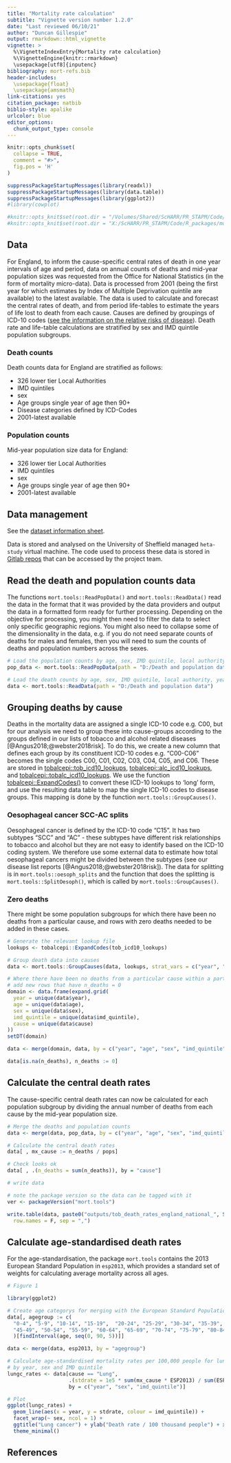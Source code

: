 ```yaml
---
title: "Mortality rate calculation"
subtitle: "Vignette version number 1.2.0"
date: "Last reviewed 06/10/21"
author: "Duncan Gillespie"
output: rmarkdown::html_vignette
vignette: >
  %\VignetteIndexEntry{Mortality rate calculation}
  %\VignetteEngine{knitr::rmarkdown}
  \usepackage[utf8]{inputenc}
bibliography: mort-refs.bib
header-includes:
  \usepackage{float}
  \usepackage{amsmath}
link-citations: yes
citation_package: natbib
biblio-style: apalike
urlcolor: blue
editor_options: 
  chunk_output_type: console
---
```


```r
knitr::opts_chunk$set(
  collapse = TRUE,
  comment = "#>",
  fig.pos = 'H'
)

suppressPackageStartupMessages(library(readxl))
suppressPackageStartupMessages(library(data.table))
suppressPackageStartupMessages(library(ggplot2))
#library(cowplot)

#knitr::opts_knit$set(root.dir = "/Volumes/Shared/ScHARR/PR_STAPM/Code/R_packages/mort.tools")
#knitr::opts_knit$set(root.dir = "X:/ScHARR/PR_STAPM/Code/R_packages/mort.tools")

```

## Data
For England, to inform the cause-specific central rates of death in one year intervals of age and period, data on annual counts of deaths and mid-year population sizes was requested from the Office for National Statistics (in the form of mortality micro-data). Data is processed from 2001 (being the first year for which estimates by Index of Multiple Deprivation quintile are available) to the latest available. The data is used to calculate and forecast the central rates of death, and from period life-tables to estimate the years of life lost to death from each cause. Causes are defined by groupings of ICD-10 codes ([see the information on the relative risks of disease](https://stapm.gitlab.io/data.html#Relative_risks_of_disease)). Death rate and life-table calculations are stratified by sex and IMD quintile population subgroups.       

### Death counts
Death counts data for England are stratified as follows:  

- 326 lower tier Local Authorities    
- IMD quintiles   
- sex   
- Age groups single year of age then 90+  
- Disease categories defined by ICD-Codes   
- 2001-latest available   

### Population counts
Mid-year population size data for England:  

- 326 lower tier Local Authorities   
- IMD quintiles   
- sex   
- Age groups single year of age then 90+   
- 2001-latest available   

## Data management
See the [dataset information sheet](https://docs.google.com/spreadsheets/d/1mRPa--eN_JByDr-0EVtkMeG-ETeqrfG6vgOTBo3YZ-8/edit#gid=0).   

Data is stored and analysed on the University of Sheffield managed `heta-study` virtual machine. The code used to process these data is stored in [Gitlab repos](mort-tools.html) that can be accessed by the project team.  

## Read the death and population counts data
The functions `mort.tools::ReadPopData()` and `mort.tools::ReadData()` read the data in the format that it was provided by the data providers and output the data in a formatted form ready for further processing. Depending on the objective for processing, you might then need to filter the data to select only specific geographic regions. You might also need to collapse some of the dimensionality in the data, e.g. if you do not need separate counts of deaths for males and females, then you will need to sum the counts of deaths and population numbers across the sexes. 

```r
# Load the population counts by age, sex, IMD quintile, local authority, year
pop_data <- mort.tools::ReadPopData(path = "D:/Death and population data")

# Load the death counts by age, sex, IMD quintile, local authority, year and cause
data <- mort.tools::ReadData(path = "D:/Death and population data")

```

## Grouping deaths by cause
Deaths in the mortality data are assigned a single ICD-10 code e.g. C00, but for our analysis we need to group these into cause-groups according to the groups defined in our lists of tobacco and alcohol related diseases [@Angus2018;@webster2018risk]. To do this, we create a new column that defines each group by its constituent ICD-10 codes e.g. "C00-C06" becomes the single codes C00, C01, C02, C03, C04, C05, and C06. These are stored in [tobalcepi::tob_icd10_lookups](https://stapm.gitlab.io/r-packages/tobalcepi/reference/tob_icd10_lookups.html), [tobalcepi::alc_icd10_lookups](https://stapm.gitlab.io/r-packages/tobalcepi/reference/alc_icd10_lookups.html), and [tobalcepi::tobalc_icd10_lookups](https://stapm.gitlab.io/r-packages/tobalcepi/reference/tobalc_icd10_lookups.html). We use the function [tobalcepi::ExpandCodes()](https://stapm.gitlab.io/r-packages/tobalcepi/reference/ExpandCodes.html) to convert these ICD-10 lookups to 'long' form, and use the resulting data table to map the single ICD-10 codes to disease groups. This mapping is done by the function `mort.tools::GroupCauses()`.   

### Oesophageal cancer SCC-AC splits
Oesophageal cancer is defined by the ICD-10 code "C15". It has two subtypes "SCC" and "AC" - these subtypes have different risk relationships to tobacco and alcohol but they are not easy to identify based on the ICD-10 coding system. We therefore use some external data to estimate how total oesophageal cancers might be divided between the subtypes (see our disease list reports [@Angus2018;@webster2018risk]). The data for splitting is in `mort.tools::oesoph_splits` and the function that does the splitting is `mort.tools::SplitOesoph()`, which is called by `mort.tools::GroupCauses()`.  

### Zero deaths
There might be some population subgroups for which there have been no deaths from a particular cause, and rows with zero deaths needed to be added in these cases.  

```r
# Generate the relevant lookup file
lookups <- tobalcepi::ExpandCodes(tob_icd10_lookups)

# Group death data into causes
data <- mort.tools::GroupCauses(data, lookups, strat_vars = c("year", "age", "sex", "imd_quintile"))

# Where there have been no deaths from a particular cause within a particular subgroup,
# add new rows that have n_deaths = 0
domain <- data.frame(expand.grid(
  year = unique(data$year),
  age = unique(data$age),
  sex = unique(data$sex),
  imd_quintile = unique(data$imd_quintile),
  cause = unique(data$cause)
))
setDT(domain)

data <- merge(domain, data, by = c("year", "age", "sex", "imd_quintile", "cause"), all.x = T, all.y = F)

data[is.na(n_deaths), n_deaths := 0]

```

## Calculate the central death rates
The cause-specific central death rates can now be calculated for each population subgroup by dividing the annual number of deaths from each cause by the mid-year population size.  

```r
# Merge the deaths and population counts
data <- merge(data, pop_data, by = c("year", "age", "sex", "imd_quintile"), all = T)

# Calculate the central death rates
data[ , mx_cause := n_deaths / pops]

# Check looks ok
data[ , .(n_deaths = sum(n_deaths)), by = "cause"]

# write data

# note the package version so the data can be tagged with it
ver <- packageVersion("mort.tools")

write.table(data, paste0("outputs/tob_death_rates_england_national_", Sys.Date(), "_mort.tools_", ver, ".csv"),
  row.names = F, sep = ",")

```

## Calculate age-standardised death rates
For the age-standardisation, the package `mort.tools` contains the 2013 European Standard Population in `esp2013`, which provides a standard set of weights for calculating average mortality across all ages. 

```r

# Figure 1

library(ggplot2)

# Create age categorys for merging with the European Standard Population
data[, agegroup := c(
  "0-4", "5-9", "10-14", "15-19",  "20-24", "25-29", "30-34", "35-39", "40-44", 
  "45-49", "50-54", "55-59", "60-64", "65-69", "70-74", "75-79", "80-84", "85-89", "90+"
  )[findInterval(age, seq(0, 90, 5))]]

data <- merge(data, esp2013, by = "agegroup")

# Calculate age-standardised mortality rates per 100,000 people for lung cancer 
# by year, sex and IMD quintile
lungc_rates <- data[cause == "Lung", 
                    .(stdrate = 1e5 * sum(mx_cause * ESP2013) / sum(ESP2013)), 
                    by = c("year", "sex", "imd_quintile")]

# Plot
ggplot(lungc_rates) +
  geom_line(aes(x = year, y = stdrate, colour = imd_quintile)) +
  facet_wrap(~ sex, ncol = 1) +
  ggtitle("Lung cancer") + ylab("Death rate / 100 thousand people") + xlab("year") +
  theme_minimal()

```

## References
